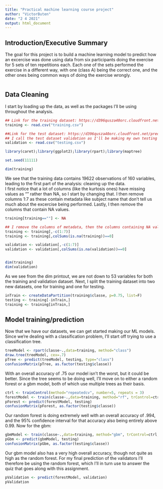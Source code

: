 ```yaml
---
title: "Practical machine learning course project"
author: "VictorButen"
date: "2 4 2021"
output: html_document
---
```

## Introduction/Executive Summary
The goal for this project is to build a machine learning model to predict how an excercise was done using data from six participants doing the exercise for 5 sets of ten repetitions each. Each one of the sets performed the exercise in a different way, with one (class A) being the correct one, and the other ones being common ways of doing the exercise wrongly. 
```R

```
## Data Cleaning
I start by loading up the data, as well as the packages I'll be using throughout the analysis.
```R
## Link for the training dataset: https://d396qusza40orc.cloudfront.net/predmachlearn/pml-training.csv
training <- read.csv("training.csv")

##Link for the test dataset: https://d396qusza40orc.cloudfront.net/predmachlearn/pml-testing.csv
## I call the test dataset validation as I'll be making my own testing set from the training data
validation <- read.csv("testing.csv")

library(caret);library(ggplot2);library(rpart);library(maptree)

set.seed(11111)

dim(training)

```
We see that the training data contains 19622 observations of 160 variables, leading to the first part of the analysis: cleaning up the data. </br>
I first notice that a lot of columns (like the kurtosis ones) have missing values as "" rather than NA, so I start by changing that. I then remove columns 1:7 as these contain metadata like subject name that don't tell us much about the excercise being performed. Lastly, I then remove the columns that contain NA values. 
```R
training[training==""] <- NA

## I remove the columns of metadata, then the columns containing NA values
training <- training[,-c(1:7)]
training <- training[,colSums(is.na(training))==0]

validation <- validation[,-c(1:7)]
validation <- validation[,colSums(is.na(validation))==0]


dim(training)
dim(validation)
```
As we see from the dim printout, we are not down to 53 variables for both the training and validation dataset. Next, I split the training dataset into two new datasets, one for training and one for testing.
```R
inTrain <- createDataPartition(training$classe, p=0.75, list=F)
testing <- training[-inTrain,]
training <- training[inTrain,]
```
## Model training/prediction
Now that we have our datasets, we can get started making our ML models. Since we're dealing with a classification problem, I'll start off trying to use a classification tree.
```R
treeModel <- rpart(classe~.,data=training, method="class")
draw.tree(treeModel, cex=.7)
pTree <- predict(treeModel, testing, type="class")
confusionMatrix(pTree, as.factor(testing$classe))
```
With an overall accuracy of .75 our model isn't the worst, but it could be better. Since the tree seems to be doing well, I'll move on to either a random forest or a gbm model, both of which use multiple trees as their basis. 
```R
ctrl <- trainControl(method="repeatedcv", number=5, repeats = 3)
forestModel <- train(classe~.,data=training, method="rf", trControl=ctrl)
pForest <- predict(forestModel, testing)
confusionMatrix(pForest, as.factor(testing$classe))
```
Our random forest is doing extremely well with an overall accuracy of .994, and the 95% confidence interval for that accuracy also being entirely above 0.99. Now for the gbm: 
```R
gbmModel <- train(classe~.,data=training, method="gbm", trControl=ctrl, verbose=F)
pGbm <- predict(gbmModel, testing)
confusionMatrix(pGbm, as.factor(testing$classe))
```
Our gbm model also has a very high overall accuracy, though not quite as high as the random forest. For my final prediction of the validators I'll therefore be using the random forest, which I'll in turn use to answer the quiz that goes along with this assignment. 
```R
pValidation <- predict(forestModel, validation)
pValidation
```
